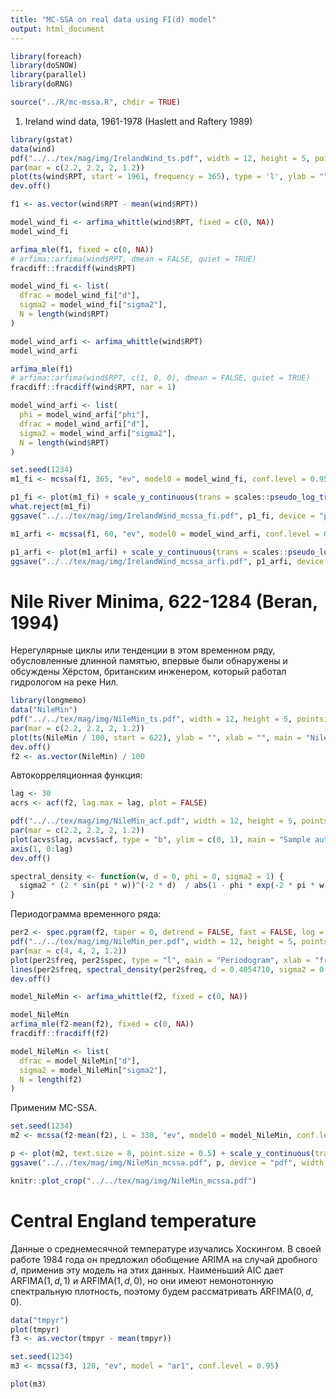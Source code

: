 ```yaml
---
title: "MC-SSA on real data using FI(d) model"
output: html_document
---
```


```r
library(foreach)
library(doSNOW)
library(parallel)
library(doRNG)

source("../R/mc-mssa.R", chdir = TRUE)
```

1. Ireland wind data, 1961-1978 (Haslett and Raftery 1989)
```r
library(gstat)
data(wind)
pdf("../../tex/mag/img/IrelandWind_ts.pdf", width = 12, height = 5, pointsize = 20)
par(mar = c(2.2, 2.2, 2, 1.2))
plot(ts(wind$RPT, start = 1961, frequency = 365), type = 'l', ylab = "", xlab = "", main = "Ireland Wind")
dev.off()

f1 <- as.vector(wind$RPT - mean(wind$RPT))
```

```r
model_wind_fi <- arfima_whittle(wind$RPT, fixed = c(0, NA))
model_wind_fi

arfima_mle(f1, fixed = c(0, NA))
# arfima::arfima(wind$RPT, dmean = FALSE, quiet = TRUE)
fracdiff::fracdiff(wind$RPT)

model_wind_fi <- list(
  dfrac = model_wind_fi["d"],
  sigma2 = model_wind_fi["sigma2"],
  N = length(wind$RPT)
)
```


```r
model_wind_arfi <- arfima_whittle(wind$RPT)
model_wind_arfi

arfima_mle(f1)
# arfima::arfima(wind$RPT, c(1, 0, 0), dmean = FALSE, quiet = TRUE)
fracdiff::fracdiff(wind$RPT, nar = 1)

model_wind_arfi <- list(
  phi = model_wind_arfi["phi"],
  dfrac = model_wind_arfi["d"],
  sigma2 = model_wind_arfi["sigma2"],
  N = length(wind$RPT)
)
```

```r
set.seed(1234)
m1_fi <- mcssa(f1, 365, "ev", model0 = model_wind_fi, conf.level = 0.95)
```

```r
p1_fi <- plot(m1_fi) + scale_y_continuous(trans = scales::pseudo_log_trans(base = 10)) + ylab("")
what.reject(m1_fi)
ggsave("../../tex/mag/img/IrelandWind_mcssa_fi.pdf", p1_fi, device = "pdf", width = 12, height = 5, units = "cm")
```

```r
m1_arfi <- mcssa(f1, 60, "ev", model0 = model_wind_arfi, conf.level = 0.95)
```

```r
p1_arfi <- plot(m1_arfi) + scale_y_continuous(trans = scales::pseudo_log_trans(base = 10)) + ylab("")
ggsave("../../tex/mag/img/IrelandWind_mcssa_arfi.pdf", p1_arfi, device = "pdf", width = 12, height = 5, units = "cm")
```

# Nile River Minima, 622-1284 (Beran, 1994)
Нерегулярные циклы или тенденции в этом временном ряду, обусловленные длинной памятью, впервые были обнаружены и обсуждены Хёрстом, британским инженером, который работал гидрологом на реке Нил.
```r
library(longmemo)
data("NileMin")
pdf("../../tex/mag/img/NileMin_ts.pdf", width = 12, height = 5, pointsize = 20)
par(mar = c(2.2, 2.2, 2, 1.2))
plot(ts(NileMin / 100, start = 622), ylab = "", xlab = "", main = "Nile Minima")
dev.off()
f2 <- as.vector(NileMin) / 100
```
Автокорреляционная функция:
```r
lag <- 30
acrs <- acf(f2, lag.max = lag, plot = FALSE)

pdf("../../tex/mag/img/NileMin_acf.pdf", width = 12, height = 5, pointsize = 20)
par(mar = c(2.2, 2.2, 2, 1.2))
plot(acvs$lag, acvs$acf, type = "b", ylim = c(0, 1), main = "Sample autocorrelation", xlab = "lag", ylab = "ACF", col = "blue", lwd = 2, xaxt = "n")
axis(1, 0:lag)
dev.off()
```

```r
spectral_density <- function(w, d = 0, phi = 0, sigma2 = 1) {
  sigma2 * (2 * sin(pi * w))^(-2 * d)  / abs(1 - phi * exp(-2 * pi * w))^2
}
```

Периодограмма временного ряда:
```r
per2 <- spec.pgram(f2, taper = 0, detrend = FALSE, fast = FALSE, log = 'no', plot = FALSE)
pdf("../../tex/mag/img/NileMin_per.pdf", width = 12, height = 5, pointsize = 20)
par(mar = c(4, 4, 2, 1.2))
plot(per2$freq, per2$spec, type = "l", main = "Periodogram", xlab = "frequency", ylab = "spectrum")
lines(per2$freq, spectral_density(per2$freq, d = 0.4054710, sigma2 = 0.4902565), col = "blue", lwd = 2)
dev.off()
```
```r
model_NileMin <- arfima_whittle(f2, fixed = c(0, NA))

model_NileMin
arfima_mle(f2-mean(f2), fixed = c(0, NA))
fracdiff::fracdiff(f2)

model_NileMin <- list(
  dfrac = model_NileMin["d"],
  sigma2 = model_NileMin["sigma2"],
  N = length(f2)
)
```


Применим MC-SSA.
```r
set.seed(1234)
m2 <- mcssa(f2-mean(f2), L = 330, "ev", model0 = model_NileMin, conf.level = 0.95)
```

```r
p <- plot(m2, text.size = 8, point.size = 0.5) + scale_y_continuous(trans = scales::pseudo_log_trans(base = 10))
ggsave("../../tex/mag/img/NileMin_mcssa.pdf", p, device = "pdf", width = 12, height = 5, units = "cm") 

knitr::plot_crop("../../tex/mag/img/NileMin_mcssa.pdf")
```

# Central England temperature
Данные о среднемесячной температуре изучались Хоскингом. В своей работе 1984 года он предложил обобщение ARIMA на случай дробного $d$, применив эту модель на этих данных. Наименьший AIC дает $\mathrm{ARFIMA}(1, d, 1)$ и $\mathrm{ARFIMA}(1, d, 0)$, но они имеют немонотонную спектральную плотность, поэтому будем рассматривать $\mathrm{ARFIMA}(0, d, 0)$.
```r
data("tmpyr")
plot(tmpyr)
f3 <- as.vector(tmpyr - mean(tmpyr))
```

```r
set.seed(1234)
m3 <- mcssa(f3, 120, "ev", model = "ar1", conf.level = 0.95)
```

```r
plot(m3)
```
